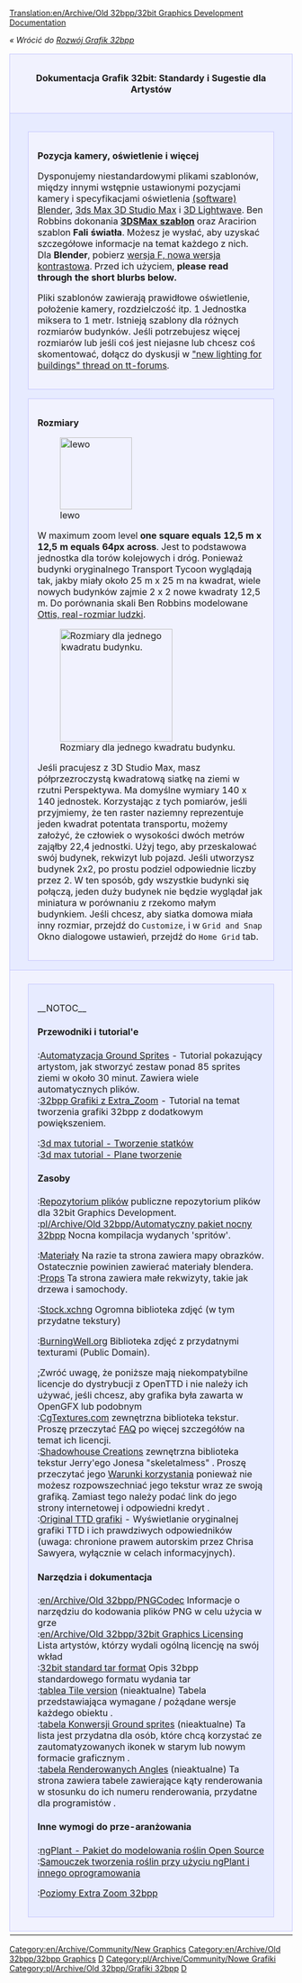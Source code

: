 [[Translation:en/Archive/Old 32bpp/32bit Graphics Development Documentation]]
<!--{{outdated|References outdated forum threads etc.  The 32bpp project referred to in this section is, as of 2017, dead}}-->{{pl/Nieaktualizowane|Odnośniki do starszych wątków na forum itp. Projekt 32bpp, o którym mowa w tej sekcji, od 2017 r. zanika poza wyjątkami}}


''« Wrócić do [[pl/Archive/Old 32bpp/Rozwój Grafiki 32bpp|Rozwój Grafik 32bpp]]''

{| width="100%"
|-
|colspan="2" style="background-color: #f1f2fe; border: 1px solid #c7c8fe; margin: 0; padding: 1em 1em 1em 1em; text-align:center"|<font size="3">'''Dokumentacja Grafik 32bit: Standardy i Sugestie dla Artystów'''</font>
|- valign="top"
|width="50%" style="background-color: #E7EBFF; border: 1px solid #c7c8fe; margin: 0; padding: 1em 1em 0em 1em;"|

<div style="margin:1em;padding:1em;border:1px solid #c7c8fe;background:#f1f2fe;">
<font size="3">'''Pozycja kamery, oświetlenie i więcej'''</font>

Dysponujemy niestandardowymi plikami szablonów, między innymi wstępnie ustawionymi pozycjami kamery i specyfikacjami oświetlenia [https://www.wikipedia.org/wiki/Blender (software) Blender], [https://www.wikipedia.org/wiki/Autodesk 3ds Max 3D Studio Max] i [https://www.wikipedia.org/wiki/LightWave 3D Lightwave]. Ben Robbins dokonania [http://www.tt-forums.net/download/file.php?id=91802 '''3DSMax szablon'''] oraz Aracirion szablon '''Fali światła'''. Możesz je wysłać, aby uzyskać szczegółowe informacje na temat każdego z nich. Dla '''Blender''', pobierz [http://www.tt-forums.net/download.php?id=53231 wersja F, nowa wersja kontrastowa]. Przed ich użyciem, '''please read through the short blurbs below.'''

Pliki szablonów zawierają prawidłowe oświetlenie, położenie kamery, rozdzielczość itp. 1 Jednostka miksera to 1 metr. Istnieją szablony dla różnych rozmiarów budynków. Jeśli potrzebujesz więcej rozmiarów lub jeśli coś jest niejasne lub chcesz coś skomentować, dołącz do dyskusji w [http://tt-forums.net/viewtopic.php?t=24857 "new lighting for buildings" thread on tt-forums].
</div>

<div style="margin:1em;padding:1em;border:1px solid #c7c8fe;background:#f1f2fe;">
<font size="3">'''Rozmiary'''</font>

[[File:en/Archive/Old 32bpp/Model square.png|128px|lewo]]

W maximum zoom level '''one square equals 12,5 m x 12,5 m equals 64px across'''. Jest to podstawowa jednostka dla torów kolejowych i dróg. Ponieważ budynki oryginalnego Transport Tycoon wyglądają tak, jakby miały około 25 m x 25 m na kwadrat, wiele nowych budynków zajmie 2 x 2 nowe kwadraty 12,5 m. Do porównania skali Ben Robbins modelowane [http://tt-forums.net/download.php?id=48953 Ottis, real-rozmiar ludzki].

[[File:en/Archive/Old 32bpp/3dsmeasurements.jpeg|thumb|200px|right|Rozmiary dla jednego kwadratu budynku.]]

Jeśli pracujesz z 3D Studio Max, masz półprzezroczystą kwadratową siatkę na ziemi w rzutni Perspektywa. Ma domyślne wymiary 140 x 140 jednostek. Korzystając z tych pomiarów, jeśli przyjmiemy, że ten raster naziemny reprezentuje jeden kwadrat potentata transportu, możemy założyć, że człowiek o wysokości dwóch metrów zająłby 22,4 jednostki. Użyj tego, aby przeskalować swój budynek, rekwizyt lub pojazd. Jeśli utworzysz budynek 2x2, po prostu podziel odpowiednie liczby przez 2. W ten sposób, gdy wszystkie budynki się połączą, jeden duży budynek nie będzie wyglądał jak miniatura w porównaniu z rzekomo małym budynkiem. Jeśli chcesz, aby siatka domowa miała inny rozmiar, przejdź do <code>Customize</code>, i w <code>Grid and Snap</code> Okno dialogowe ustawień, przejdź do <code>Home Grid</code> tab.
</div>

|width="50%" style="background-color: #E7EBFF; border: 1px solid #c7c8fe; margin: 0; padding: 1em 1em 0em 1em;"|

<div style="margin:1em;padding:1em;border:1px solid #c7c8fe;background:#f1f2fe;">
<font size="3">'''Materiały'''</font>

[[File:en/Archive/Old 32bpp/Ref-&-amb.png|400px|center]]

Dla '''every''' materiał, który tworzysz w <code>shaders</code> tab, zaleca się zmianę <code>Amb</code> parametru ('''0.5''' domyślnie) dopasować <code>Ref</code> parametr ('''1''' domyślnie). Zawsze musisz zmodyfikować <code>Ref</code> i <code>Amb</code> razem. Zdecydowano, że <code>Amb</code> powinna zawsze mieć tę samą wartość co <code>Ref</code>, ponieważ materiał powinien odbijać światło słoneczne lub inne źródła światła w taki sam sposób, jak odbija światło z otoczenia (światło otoczenia). Dlatego dla maksymalnego realizmu wartości powinny być takie same. Oczywiście nie jest to surowa zasada, masz swobodę artystyczną, aby się od tego odstąpić.

[[File:en/Archive/Old 32bpp/Official materials.png|150px|prawe]]

Archiwum plików szablonu zawiera plik o nazwie '''official_materials.blend'''. Zawiera niektóre materiały, których będziesz często potrzebować i które powinny wyglądać tak samo w różnych obiektach, na przykład chodniku. Umieść ten plik w miejscu, w którym może się zatrzymać. Gdy zbudujesz model i chcesz użyć oficjalnego materiału, '''link the material rather than just append it'''. Aby uzyskać dodatkowe instrukcje, zobacz [[en/Using Official Materials]].
</div>

<div style="margin:1em;padding:1em;border:1px solid #c7c8fe;background:#f1f2fe;">
<font size="3">'''Minimalizowanie czasu renderowania'''</font>

[[File:en/Archive/Old 32bpp/AO-samples.png|400px|center]]

Renderowanie może być dość wolne. Aby skrócić czas renderowania podglądu, zmniejsz <code>Samples</code> wartość poniżej <code>Ambient Occlusion</code>.
</div>
|-
|colspan="2" style="background-color: #f1f2fe; border: 1px solid #c7c8fe; margin: 0; padding: 0.5em 1em 0.5em 1em;"|
<div style="margin:1em;padding:1em;border:1px solid #c7c8fe;background:#E7EBFF;">
__NOTOC__
====Przewodniki i tutorial'e====
;:[[en/Archive/Old 32bpp/Ground Sprites Automated (New Graphics)|Automatyzacja Ground Sprites]] -  Tutorial pokazujący artystom, jak stworzyć zestaw ponad 85 sprites ziemi w około 30 minut. Zawiera wiele automatycznych plików.
;:[[pl/Archive/Old 32bpp/Jak Stworzyć Grafiki 32bpp z Dodatkowym Powiększeniem|32bpp Grafiki z Extra_Zoom]] - Tutorial na temat tworzenia grafiki 32bpp z dodatkowym powiększeniem.

;:[http://www.tt-forums.net/viewtopic.php?f=36&t=39367 3d max tutorial - Tworzenie statków]
;:[http://www.tt-forums.net/viewtopic.php?f=36&t=39195 3d max tutorial - Plane tworzenie]

====Zasoby====
;:[[en/Archive/Old 32bpp/32bit Graphics Development File Repository|Repozytorium plików]] publiczne repozytorium plików dla 32bit Graphics Development.
;:[[pl/Archive/Old 32bpp/Automatyczny pakiet nocny 32bpp]] Nocna kompilacja wydanych 'spritów'.

;:[[en/Archive/Old 32bpp/Standardised materials (New Graphics)|Materiały]] Na razie ta strona zawiera mapy obrazków. Ostatecznie powinien zawierać materiały blendera.
;:[[en/Archive/Old 32bpp/Props (New Graphics)|Props]] Ta strona zawiera małe rekwizyty, takie jak drzewa i samochody.

;:[http://www.sxc.hu Stock.xchng] Ogromna biblioteka zdjęć (w tym przydatne tekstury)

;:[http://www.burningwell.org BurningWell.org] Biblioteka zdjęć z przydatnymi texturami (Public Domain).


;;Zwróć uwagę, że poniższe mają niekompatybilne licencje do dystrybucji z OpenTTD i nie należy ich używać, jeśli chcesz, aby grafika była zawarta w OpenGFX lub podobnym
;:[http://www.cgtextures.com/ CgTextures.com] zewnętrzna biblioteka tekstur. Proszę przeczytać [http://cgtextures.com/content.php?action=faq FAQ] po więcej szczegółów na temat ich licencji.
;:[http://shadowhousecreations.blogspot.com/ Shadowhouse Creations] zewnętrzna biblioteka tekstur Jerry'ego Jonesa "skeletalmess" . Proszę przeczytać jego [http://shadowhousecreations.blogspot.com/p/tou.html Warunki korzystania] ponieważ nie możesz rozpowszechniać jego tekstur wraz ze swoją grafiką. Zamiast tego należy podać link do jego strony internetowej i odpowiedni kredyt .
;:[http://www.chrissawyergames.com/feature1a.htm Original TTD grafiki] - Wyświetlanie oryginalnej grafiki TTD i ich prawdziwych odpowiedników (uwaga: chronione prawem autorskim przez Chrisa Sawyera, wyłącznie w celach informacyjnych).

====Narzędzia i dokumentacja====
;:[[en/Archive/Old 32bpp/PNGCodec]] Informacje o narzędziu do kodowania plików PNG w celu użycia w grze
;:[[en/Archive/Old 32bpp/32bit Graphics Licensing]] Lista artystów, którzy wydali ogólną licencję na swój wkład
;:[[pl/Archive/Old 32bpp/Standardowy format tar 32bity|32bit standard tar format]] Opis 32bpp standardowego formatu wydania tar 
;:[[en/Archive/Old 32bpp/Tile version table (New graphics)|tablea Tile version]] (nieaktualne) Tabela przedstawiająca wymagane / pożądane wersje każdego obiektu .
;:[[en/Archive/Old 32bpp/Ground sprites conversions list (New Graphics)|tabela Konwersji Ground sprites]] (nieaktualne) Ta lista jest przydatna dla osób, które chcą korzystać ze zautomatyzowanych ikonek w starym lub nowym formacie graficznym .
;:[[en/Archive/Old 32bpp/Rendered Angles table (New graphics)|tabela Renderowanych Angles]] (nieaktualne) Ta strona zawiera tabele zawierające kąty renderowania w stosunku do ich numeru renderowania, przydatne dla programistów .

====Inne wymogi do prze-aranżowania====  
;:[http://ngplant.sourceforge.net/ ngPlant - Pakiet do modelowania roślin Open Source]
;:[http://yorik.orgfree.com/tutorials/treemaking.html Samouczek tworzenia roślin przy użyciu ngPlant i innego oprogramowania]

;:[[pl/Community/NewGRF/Rozgrywka z grafiką 32 bpp|Poziomy Extra Zoom 32bpp]]

</div>
|-
|}


<!--{{Navbox Graphics Development}}-->{{pl/Archive/Old 32bpp/Navbox Programowanie grafik}}

[[Category:en/Archive/Community/New Graphics]][[Category:en/Archive/Old 32bpp/32bpp Graphics]][[Category:en/Archive/Old 32bpp/32bpp Graphics Developer resources|D]]
[[Category:pl/Archive/Community/Nowe Grafiki]][[Category:pl/Archive/Old 32bpp/Grafiki 32bpp]][[Category:pl/Archive/Old 32bpp/Zasoby Twórców Grafik 32bpp|D]]